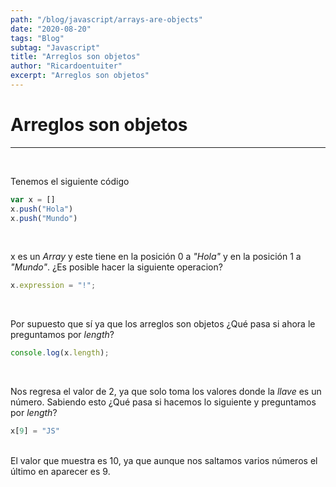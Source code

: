 ```yaml
---
path: "/blog/javascript/arrays-are-objects"
date: "2020-08-20"
tags: "Blog"
subtag: "Javascript"
title: "Arreglos son objetos"
author: "Ricardoentuiter"
excerpt: "Arreglos son objetos"
---
```


# Arreglos son objetos

---
<br/>

Tenemos el siguiente código

```javascript
var x = []
x.push("Hola")
x.push("Mundo")
```
<br/>

x es un *Array* y este tiene en la posición 0 a *"Hola"* y en la posición 1 a *"Mundo"*. ¿Es posible hacer la siguiente operacion?

```javascript
x.expression = "!";
```
<br/>

Por supuesto que sí ya que los arreglos son objetos ¿Qué pasa si ahora le preguntamos por *length*?

```javascript
console.log(x.length); 
```
<br/>

Nos regresa el valor de 2, ya que solo toma los valores donde la *llave* es un número. Sabiendo esto ¿Qué pasa si hacemos lo siguiente y preguntamos por *length*?

```javascript
x[9] = "JS"
```
<br/>
El valor que muestra es 10, ya que aunque nos saltamos varios números el último en aparecer es 9.